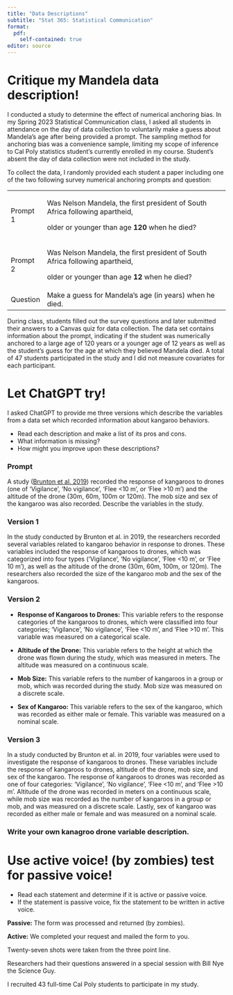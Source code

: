 ```yaml
---
title: "Data Descriptions"
subtitle: "Stat 365: Statistical Communication"
format: 
  pdf:
    self-contained: true
editor: source
---
```


# Critique my Mandela data description!

I conducted a study to determine the effect of numerical anchoring bias. In my Spring 2023 Statistical Communication class, I asked all students in attendance on the day of data collection to voluntarily make a guess about Mandela's age after being provided a prompt. The sampling method for anchoring bias was a convenience sample, limiting my scope of inference to Cal Poly statistics student's currently enrolled in my course. Student's absent the day of data collection were not included in the study.

To collect the data, I randomly provided each student a paper including one of the two following survey numerical anchoring prompts and question:

+----------+-------------------------------------------------------------------------------+
| Prompt 1 | Was Nelson Mandela, the first president of South Africa following apartheid,  |
|          |                                                                               |
|          | older or younger than age **120** when he died?                               |
+----------+-------------------------------------------------------------------------------+
| Prompt 2 | Was Nelson Mandela, the first president of South Africa following apartheid,  |
|          |                                                                               |
|          | older or younger than age **12** when he died?                                |
+----------+-------------------------------------------------------------------------------+
| Question | Make a guess for Mandela's age (in years) when he died.                       |
+----------+-------------------------------------------------------------------------------+

During class, students filled out the survey questions and later submitted their answers to a Canvas quiz for data collection. The data set contains information about the prompt, indicating if the student was numerically anchored to a large age of 120 years or a younger age of 12 years as well as the student's guess for the age at which they believed Mandela died. A total of 47 students participated in the study and I did not measure covariates for each participant.

\vspace{2.5cm}

# Let ChatGPT try!

I asked ChatGPT to provide me three versions which describe the variables from a data set which recorded information about kangaroo behaviors.

-   Read each description and make a list of its pros and cons.
-   What information is missing?
-   How might you improve upon these descriptions?

### Prompt

A study ([Brunton et al. 2019](https://www.mdpi.com/2504-446X/3/2/41)) recorded the response of kangaroos to drones (one of 'Vigilance', 'No vigilance', 'Flee \<10 m', or 'Flee \>10 m') and the altitude of the drone (30m, 60m, 100m or 120m). The mob size and sex of the kangaroo was also recorded. Describe the variables in the study.

### Version 1

In the study conducted by Brunton et al. in 2019, the researchers recorded several variables related to kangaroo behavior in response to drones. These variables included the response of kangaroos to drones, which was categorized into four types ('Vigilance', 'No vigilance', 'Flee \<10 m', or 'Flee 10 m'), as well as the altitude of the drone (30m, 60m, 100m, or 120m). The researchers also recorded the size of the kangaroo mob and the sex of the kangaroos.

\vspace{2.5cm}

\newpage

### Version 2

-   **Response of Kangaroos to Drones:** This variable refers to the response categories of the kangaroos to drones, which were classified into four categories; 'Vigilance', 'No vigilance', 'Flee \<10 m', and 'Flee \>10 m'. This variable was measured on a categorical scale.

-   **Altitude of the Drone:** This variable refers to the height at which the drone was flown during the study, which was measured in meters. The altitude was measured on a continuous scale.

-   **Mob Size:** This variable refers to the number of kangaroos in a group or mob, which was recorded during the study. Mob size was measured on a discrete scale.

-   **Sex of Kangaroo:** This variable refers to the sex of the kangaroo, which was recorded as either male or female. This variable was measured on a nominal scale.

\vspace{2.5cm}

### Version 3

In a study conducted by Brunton et al. in 2019, four variables were used to investigate the response of kangaroos to drones. These variables include the response of kangaroos to drones, altitude of the drone, mob size, and sex of the kangaroo. The response of kangaroos to drones was recorded as one of four categories: 'Vigilance', 'No vigilance', 'Flee \<10 m', and 'Flee \>10 m'. Altitude of the drone was recorded in meters on a continuous scale, while mob size was recorded as the number of kangaroos in a group or mob, and was measured on a discrete scale. Lastly, sex of kangaroo was recorded as either male or female and was measured on a nominal scale.

\vspace{2.5cm}

### Write your own kanagroo drone variable description.

\vspace{5cm}

# Use active voice! (by zombies) test for passive voice!

-   Read each statement and determine if it is active or passive voice.
-   If the statement is passive voice, fix the statement to be written in active voice.

**Passive:** The form was processed and returned (by zombies).

**Active:** We completed your request and mailed the form to you.

\vspace{1.5cm}

Twenty-seven shots were taken from the three point line.

\vspace{1.5cm}

Researchers had their questions answered in a special session with Bill Nye the Science Guy.

\vspace{1.5cm}

I recruited 43 full-time Cal Poly students to participate in my study.
